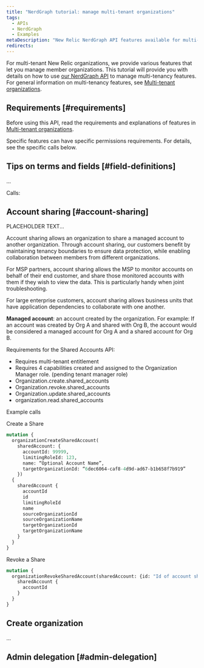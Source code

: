 ```yaml
---
title: "NerdGraph tutorial: manage multi-tenant organizations"
tags:
  - APIs
  - NerdGraph
  - Examples
metaDescription: "New Relic NerdGraph API features available for multi-tenant organizations." 
redirects:
---
```


For multi-tenant New Relic organizations, we provide various features that let you manage member organizations. This tutorial will provide you with details on how to use [our NerdGraph API](/docs/apis/nerdgraph/get-started/introduction-new-relic-nerdgraph) to manage multi-tenancy features. For general information on multi-tenancy features, see [Multi-tenant organizations](/docs/accounts/accounts-billing/account-structure/multitenant-organizations).

## Requirements [#requirements]

Before using this API, read the requirements and explanations of features in [Multi-tenant organizations](/docs/accounts/accounts-billing/account-structure/multitenant-organizations).  

Specific features can have specific permissions requirements. For details, see the specific calls below. 

## Tips on terms and fields [#field-definitions]

...

Calls: 

## Account sharing [#account-sharing]

PLACEHOLDER TEXT...

Account sharing allows an organization to share a managed account to another organization. Through account sharing, our customers benefit by maintaining tenancy boundaries to ensure data protection, while enabling collaboration between members from different organizations.

For MSP partners, account sharing allows the MSP to monitor accounts on behalf of their end customer, and share those monitored accounts with them if they wish to view the data. This is particularly handy when joint troubleshooting. 

For large enterprise customers, account sharing allows business units that have application dependencies to collaborate with one another.  

**Managed account**: an account created by the organization. For example: If an account was created by Org A and shared with Org B, the account would be considered a managed account for Org A and a shared account for Org B. 

Requirements for the Shared Accounts API: 
* Requires multi-tenant entitlement
* Requires 4 capabilities created and assigned to the Organization Manager role. (pending tenant manager role) 
* Organization.create.shared_accounts
* Organization.revoke.shared_accounts
* Organization.update.shared_accounts
* organization.read.shared_accounts

Example calls

Create a Share

```graphql
mutation {
  organizationCreateSharedAccount(
    sharedAccount: {
      accountId: 99999,
      limitingRoleId: 123,
      name: “Optional Account Name”,
      targetOrganizationId: “6dec6064-caf8-4d9d-ad67-b1b658f7b919”
    })
  {
    sharedAccount {
      accountId
      id
      limitingRoleId
      name
      sourceOrganizationId
      sourceOrganizationName
      targetOrganizationId
      targetOrganizationName
    }
  }
}
```

Revoke a Share

```graphql
mutation {
  organizationRevokeSharedAccount(sharedAccount: {id: "Id of account share"}) {
    sharedAccount {
      accountId
    }
  }
}
```


## Create organization
...

## Admin delegation [#admin-delegation]

